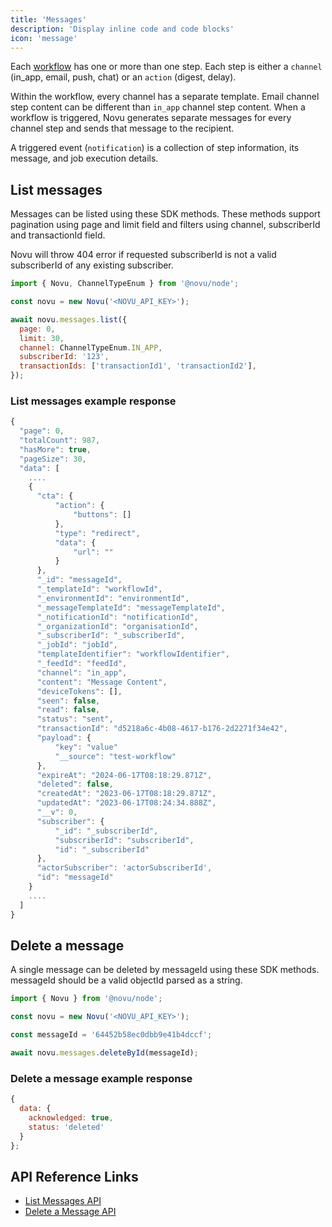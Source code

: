 ```yaml
---
title: 'Messages'
description: 'Display inline code and code blocks'
icon: 'message'
---
```


Each [workflow](/workflows/notification-workflows) has one or more than one step. Each step is either a `channel` (in_app, email, push, chat) or an `action` (digest, delay). 

Within the workflow, every channel has a separate template. Email channel step content can be different than `in_app` channel step content. When a workflow is triggered, Novu generates separate messages for every channel step and sends that message to the recipient.

 A triggered event (`notification`) is a collection of step information, its message, and job execution details.

## List messages

Messages can be listed using these SDK methods. These methods support pagination using page and limit field and filters using channel, subscriberId and transactionId field.

<Info>Novu will throw 404 error if requested subscriberId is not a valid subscriberId of any existing subscriber.</Info>

<Tabs>
  <Tab title="Node.js">

```javascript
import { Novu, ChannelTypeEnum } from '@novu/node';

const novu = new Novu('<NOVU_API_KEY>');

await novu.messages.list({
  page: 0,
  limit: 30,
  channel: ChannelTypeEnum.IN_APP,
  subscriberId: '123',
  transactionIds: ['transactionId1', 'transactionId2'],
});
```

  </Tab>
</Tabs>

### List messages example response

```javascript
{
  "page": 0,
  "totalCount": 987,
  "hasMore": true,
  "pageSize": 30,
  "data": [
    ....
    {
      "cta": {
          "action": {
              "buttons": []
          },
          "type": "redirect",
          "data": {
              "url": ""
          }
      },
      "_id": "messageId",
      "_templateId": "workflowId",
      "_environmentId": "environmentId",
      "_messageTemplateId": "messageTemplateId",
      "_notificationId": "notificationId",
      "_organizationId": "organisationId",
      "_subscriberId": "_subscriberId",
      "_jobId": "jobId",
      "templateIdentifier": "workflowIdentifier",
      "_feedId": "feedId",
      "channel": "in_app",
      "content": "Message Content",
      "deviceTokens": [],
      "seen": false,
      "read": false,
      "status": "sent",
      "transactionId": "d5218a6c-4b08-4617-b176-2d2271f34e42",
      "payload": {
          "key": "value"
          "__source": "test-workflow"
      },
      "expireAt": "2024-06-17T08:18:29.871Z",
      "deleted": false,
      "createdAt": "2023-06-17T08:18:29.871Z",
      "updatedAt": "2023-06-17T08:24:34.888Z",
      "__v": 0,
      "subscriber": {
          "_id": "_subscriberId",
          "subscriberId": "subscriberId",
          "id": "_subscriberId"
      },
      "actorSubscriber": 'actorSubscriberId',
      "id": "messageId"
    }
    ....
  ]
}
```

## Delete a message

A single message can be deleted by messageId using these SDK methods. messageId should be a valid objectId parsed as a string.

<Tabs>
  <Tab title="Node.js">

```javascript
import { Novu } from '@novu/node';

const novu = new Novu('<NOVU_API_KEY>');

const messageId = '64452b58ec0dbb9e41b4dccf';

await novu.messages.deleteById(messageId);
```

  </Tab>
</Tabs>

### Delete a message example response

```javascript
{
  data: {
    acknowledged: true,
    status: 'deleted'
  }
};
```

## API Reference Links

- [List Messages API](/api-reference/messages/get-messages/)
- [Delete a Message API](/api-reference/messages/delete-message/)